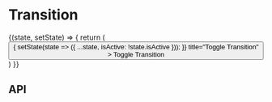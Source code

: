 
<Meta
  title="Components/Transition"
  component={Transition}
/>

# Transition

<Preview>
  <Story name="Base component">
    <State initialState={{ isActive: false }}>
      {(state, setState) => {
        return (
          <React.Fragment>
            <Button
              onClick={() => {
                setState(state => ({ ...state, isActive: !state.isActive }));
              }}
              title="Toggle Transition"
            >
              Toggle Transition
            </Button>
            <Transition
              isActive={state.isActive}
              type={knobs.select(
                'type',
                [
                  'fade',
                  'shiftInDown',
                  'shiftInLeft',
                  'shiftInUp',
                  'slideDown',
                  'slideRight',
                  'slowFade',
                  'zoom',
                ],
                'shiftInDown',
                'Presentation',
              )}
            >
              <DefinitionList
                items={DefinitionListFixture.items}
              />
            </Transition>
          </React.Fragment>
        )
      }}
    </State>
  </Story>
</Preview>

## API

<Props of={Transition} />
